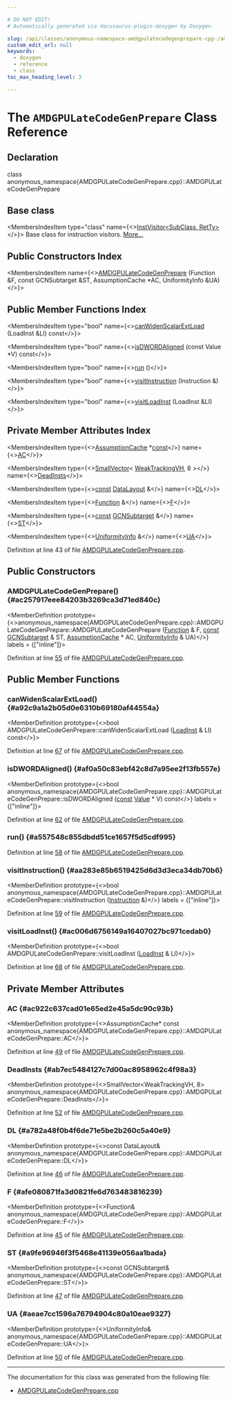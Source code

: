 ```yaml
---

# DO NOT EDIT!
# Automatically generated via docusaurus-plugin-doxygen by Doxygen.

slug: /api/classes/anonymous-namespace-amdgpulatecodegenprepare-cpp-/amdgpulatecodegenprepare
custom_edit_url: null
keywords:
  - doxygen
  - reference
  - class
toc_max_heading_level: 3

---
```





# The `AMDGPULateCodeGenPrepare` Class Reference

<DoxygenPage pluginConfig={pluginConfig}>



## Declaration

<CodeBlock>class anonymous_namespace{AMDGPULateCodeGenPrepare.cpp}::AMDGPULateCodeGenPrepare</CodeBlock>

## Base class

<MembersIndex>

<MembersIndexItem
  type="class"
  name={<><a href="/docs/api/classes/llvm/instvisitor">InstVisitor&lt;SubClass, RetTy&gt;</a></>}>
Base class for instruction visitors. <a href="/docs/api/classes/llvm/instvisitor/#details">More...</a>
</MembersIndexItem>

</MembersIndex>

## Public Constructors Index

<MembersIndex>

<MembersIndexItem
  name={<><a href="#ac257917eee84203b3269ca3d71ed840c">AMDGPULateCodeGenPrepare</a> (Function &amp;F, const GCNSubtarget &amp;ST, AssumptionCache &#42;AC, UniformityInfo &amp;UA)</>}>
</MembersIndexItem>

</MembersIndex>

## Public Member Functions Index

<MembersIndex>

<MembersIndexItem
  type="bool"
  name={<><a href="#a92c9a1a2b05d0e6310b69180af44554a">canWidenScalarExtLoad</a> (LoadInst &amp;LI) const</>}>
</MembersIndexItem>

<MembersIndexItem
  type="bool"
  name={<><a href="#af0a50c83ebf42c8d7a95ee2f13fb557e">isDWORDAligned</a> (const Value &#42;V) const</>}>
</MembersIndexItem>

<MembersIndexItem
  type="bool"
  name={<><a href="#a557548c855dbdd51ce1657f5d5cdf995">run</a> ()</>}>
</MembersIndexItem>

<MembersIndexItem
  type="bool"
  name={<><a href="#aa283e85b6519425d6d3d3eca34db70b6">visitInstruction</a> (Instruction &amp;)</>}>
</MembersIndexItem>

<MembersIndexItem
  type="bool"
  name={<><a href="#ac006d6756149a16407027bc971cedab0">visitLoadInst</a> (LoadInst &amp;LI)</>}>
</MembersIndexItem>

</MembersIndex>

## Private Member Attributes Index

<MembersIndex>

<MembersIndexItem
  type={<><a href="/docs/api/classes/llvm/assumptioncache">AssumptionCache</a> &#42;<a href="/docs/api/files/lib/lib/target/lib/target/aarch64/aarch64promoteconstant-cpp/#a90f8350fecae261c25be85d38b451bff">const</a></>}
  name={<><a href="#ac922c637cad01e65ed2e45a5dc90c93b">AC</a></>}>
</MembersIndexItem>

<MembersIndexItem
  type={<><a href="/docs/api/classes/llvm/smallvector">SmallVector</a>&lt; <a href="/docs/api/classes/llvm/weaktrackingvh">WeakTrackingVH</a>, 8 &gt;</>}
  name={<><a href="#ab7ec5484127c7d00ac8958962c4f98a3">DeadInsts</a></>}>
</MembersIndexItem>

<MembersIndexItem
  type={<><a href="/docs/api/files/lib/lib/target/lib/target/aarch64/aarch64promoteconstant-cpp/#a90f8350fecae261c25be85d38b451bff">const</a> <a href="/docs/api/classes/llvm/datalayout">DataLayout</a> &amp;</>}
  name={<><a href="#a782a48f0b4f6de71e5be2b260c5a40e9">DL</a></>}>
</MembersIndexItem>

<MembersIndexItem
  type={<><a href="/docs/api/classes/llvm/function">Function</a> &amp;</>}
  name={<><a href="#afe080871fa3d0821fe6d763483816239">F</a></>}>
</MembersIndexItem>

<MembersIndexItem
  type={<><a href="/docs/api/files/lib/lib/target/lib/target/aarch64/aarch64promoteconstant-cpp/#a90f8350fecae261c25be85d38b451bff">const</a> <a href="/docs/api/classes/llvm/gcnsubtarget">GCNSubtarget</a> &amp;</>}
  name={<><a href="#a9fe96946f3f5468e41139e056aa1bada">ST</a></>}>
</MembersIndexItem>

<MembersIndexItem
  type={<><a href="/docs/api/namespaces/llvm/#a00a2f5a62b5d5d5b6b0e143c4d30041f">UniformityInfo</a> &amp;</>}
  name={<><a href="#aeae7cc1596a76794904c80a10eae9327">UA</a></>}>
</MembersIndexItem>

</MembersIndex>


Definition at line 43 of file <a href="/docs/api/files/lib/lib/target/lib/target/amdgpu/amdgpulatecodegenprepare-cpp">AMDGPULateCodeGenPrepare.cpp</a>.

<SectionDefinition>

## Public Constructors

### AMDGPULateCodeGenPrepare() {#ac257917eee84203b3269ca3d71ed840c}

<MemberDefinition
  prototype={<>anonymous&#95;namespace&#123;AMDGPULateCodeGenPrepare.cpp&#125;::AMDGPULateCodeGenPrepare::AMDGPULateCodeGenPrepare (<a href="/docs/api/classes/llvm/function">Function</a> &amp; F, <a href="/docs/api/files/lib/lib/target/lib/target/aarch64/aarch64promoteconstant-cpp/#a90f8350fecae261c25be85d38b451bff">const</a> <a href="/docs/api/classes/llvm/gcnsubtarget">GCNSubtarget</a> &amp; ST, <a href="/docs/api/classes/llvm/assumptioncache">AssumptionCache</a> &#42; AC, <a href="/docs/api/namespaces/llvm/#a00a2f5a62b5d5d5b6b0e143c4d30041f">UniformityInfo</a> &amp; UA)</>}
  labels = {["inline"]}>

Definition at line <a href="/docs/api/files/lib/lib/target/lib/target/amdgpu/amdgpulatecodegenprepare-cpp/#l00055">55</a> of file <a href="/docs/api/files/lib/lib/target/lib/target/amdgpu/amdgpulatecodegenprepare-cpp">AMDGPULateCodeGenPrepare.cpp</a>.
</MemberDefinition>

</SectionDefinition>

<SectionDefinition>

## Public Member Functions

### canWidenScalarExtLoad() {#a92c9a1a2b05d0e6310b69180af44554a}

<MemberDefinition
  prototype={<>bool AMDGPULateCodeGenPrepare::canWidenScalarExtLoad (<a href="/docs/api/classes/llvm/loadinst">LoadInst</a> &amp; LI) const</>}>

Definition at line <a href="/docs/api/files/lib/lib/target/lib/target/amdgpu/amdgpulatecodegenprepare-cpp/#l00067">67</a> of file <a href="/docs/api/files/lib/lib/target/lib/target/amdgpu/amdgpulatecodegenprepare-cpp">AMDGPULateCodeGenPrepare.cpp</a>.
</MemberDefinition>

### isDWORDAligned() {#af0a50c83ebf42c8d7a95ee2f13fb557e}

<MemberDefinition
  prototype={<>bool anonymous&#95;namespace&#123;AMDGPULateCodeGenPrepare.cpp&#125;::AMDGPULateCodeGenPrepare::isDWORDAligned (<a href="/docs/api/files/lib/lib/target/lib/target/aarch64/aarch64promoteconstant-cpp/#a90f8350fecae261c25be85d38b451bff">const</a> <a href="/docs/api/classes/llvm/value">Value</a> &#42; V) const</>}
  labels = {["inline"]}>

Definition at line <a href="/docs/api/files/lib/lib/target/lib/target/amdgpu/amdgpulatecodegenprepare-cpp/#l00062">62</a> of file <a href="/docs/api/files/lib/lib/target/lib/target/amdgpu/amdgpulatecodegenprepare-cpp">AMDGPULateCodeGenPrepare.cpp</a>.
</MemberDefinition>

### run() {#a557548c855dbdd51ce1657f5d5cdf995}

<MemberDefinition
  prototype="bool AMDGPULateCodeGenPrepare::run ()">

Definition at line <a href="/docs/api/files/lib/lib/target/lib/target/amdgpu/amdgpulatecodegenprepare-cpp/#l00058">58</a> of file <a href="/docs/api/files/lib/lib/target/lib/target/amdgpu/amdgpulatecodegenprepare-cpp">AMDGPULateCodeGenPrepare.cpp</a>.
</MemberDefinition>

### visitInstruction() {#aa283e85b6519425d6d3d3eca34db70b6}

<MemberDefinition
  prototype={<>bool anonymous&#95;namespace&#123;AMDGPULateCodeGenPrepare.cpp&#125;::AMDGPULateCodeGenPrepare::visitInstruction (<a href="/docs/api/classes/llvm/instruction">Instruction</a> &amp;)</>}
  labels = {["inline"]}>

Definition at line <a href="/docs/api/files/lib/lib/target/lib/target/amdgpu/amdgpulatecodegenprepare-cpp/#l00059">59</a> of file <a href="/docs/api/files/lib/lib/target/lib/target/amdgpu/amdgpulatecodegenprepare-cpp">AMDGPULateCodeGenPrepare.cpp</a>.
</MemberDefinition>

### visitLoadInst() {#ac006d6756149a16407027bc971cedab0}

<MemberDefinition
  prototype={<>bool AMDGPULateCodeGenPrepare::visitLoadInst (<a href="/docs/api/classes/llvm/loadinst">LoadInst</a> &amp; LI)</>}>

Definition at line <a href="/docs/api/files/lib/lib/target/lib/target/amdgpu/amdgpulatecodegenprepare-cpp/#l00068">68</a> of file <a href="/docs/api/files/lib/lib/target/lib/target/amdgpu/amdgpulatecodegenprepare-cpp">AMDGPULateCodeGenPrepare.cpp</a>.
</MemberDefinition>

</SectionDefinition>

<SectionDefinition>

## Private Member Attributes

### AC {#ac922c637cad01e65ed2e45a5dc90c93b}

<MemberDefinition
  prototype={<>AssumptionCache&#42; const anonymous&#95;namespace&#123;AMDGPULateCodeGenPrepare.cpp&#125;::AMDGPULateCodeGenPrepare::AC</>}>

Definition at line <a href="/docs/api/files/lib/lib/target/lib/target/amdgpu/amdgpulatecodegenprepare-cpp/#l00049">49</a> of file <a href="/docs/api/files/lib/lib/target/lib/target/amdgpu/amdgpulatecodegenprepare-cpp">AMDGPULateCodeGenPrepare.cpp</a>.
</MemberDefinition>

### DeadInsts {#ab7ec5484127c7d00ac8958962c4f98a3}

<MemberDefinition
  prototype={<>SmallVector&lt;WeakTrackingVH, 8&gt; anonymous&#95;namespace&#123;AMDGPULateCodeGenPrepare.cpp&#125;::AMDGPULateCodeGenPrepare::DeadInsts</>}>

Definition at line <a href="/docs/api/files/lib/lib/target/lib/target/amdgpu/amdgpulatecodegenprepare-cpp/#l00052">52</a> of file <a href="/docs/api/files/lib/lib/target/lib/target/amdgpu/amdgpulatecodegenprepare-cpp">AMDGPULateCodeGenPrepare.cpp</a>.
</MemberDefinition>

### DL {#a782a48f0b4f6de71e5be2b260c5a40e9}

<MemberDefinition
  prototype={<>const DataLayout&amp; anonymous&#95;namespace&#123;AMDGPULateCodeGenPrepare.cpp&#125;::AMDGPULateCodeGenPrepare::DL</>}>

Definition at line <a href="/docs/api/files/lib/lib/target/lib/target/amdgpu/amdgpulatecodegenprepare-cpp/#l00046">46</a> of file <a href="/docs/api/files/lib/lib/target/lib/target/amdgpu/amdgpulatecodegenprepare-cpp">AMDGPULateCodeGenPrepare.cpp</a>.
</MemberDefinition>

### F {#afe080871fa3d0821fe6d763483816239}

<MemberDefinition
  prototype={<>Function&amp; anonymous&#95;namespace&#123;AMDGPULateCodeGenPrepare.cpp&#125;::AMDGPULateCodeGenPrepare::F</>}>

Definition at line <a href="/docs/api/files/lib/lib/target/lib/target/amdgpu/amdgpulatecodegenprepare-cpp/#l00045">45</a> of file <a href="/docs/api/files/lib/lib/target/lib/target/amdgpu/amdgpulatecodegenprepare-cpp">AMDGPULateCodeGenPrepare.cpp</a>.
</MemberDefinition>

### ST {#a9fe96946f3f5468e41139e056aa1bada}

<MemberDefinition
  prototype={<>const GCNSubtarget&amp; anonymous&#95;namespace&#123;AMDGPULateCodeGenPrepare.cpp&#125;::AMDGPULateCodeGenPrepare::ST</>}>

Definition at line <a href="/docs/api/files/lib/lib/target/lib/target/amdgpu/amdgpulatecodegenprepare-cpp/#l00047">47</a> of file <a href="/docs/api/files/lib/lib/target/lib/target/amdgpu/amdgpulatecodegenprepare-cpp">AMDGPULateCodeGenPrepare.cpp</a>.
</MemberDefinition>

### UA {#aeae7cc1596a76794904c80a10eae9327}

<MemberDefinition
  prototype={<>UniformityInfo&amp; anonymous&#95;namespace&#123;AMDGPULateCodeGenPrepare.cpp&#125;::AMDGPULateCodeGenPrepare::UA</>}>

Definition at line <a href="/docs/api/files/lib/lib/target/lib/target/amdgpu/amdgpulatecodegenprepare-cpp/#l00050">50</a> of file <a href="/docs/api/files/lib/lib/target/lib/target/amdgpu/amdgpulatecodegenprepare-cpp">AMDGPULateCodeGenPrepare.cpp</a>.
</MemberDefinition>

</SectionDefinition>

<hr/>

The documentation for this class was generated from the following file:

<ul>
<li><a href="/docs/api/files/lib/lib/target/lib/target/amdgpu/amdgpulatecodegenprepare-cpp">AMDGPULateCodeGenPrepare.cpp</a></li>
</ul>

</DoxygenPage>
